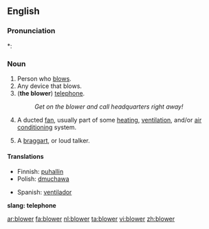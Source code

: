 ==English==

===Pronunciation===
*: {{rhymes|əʊə(r)}}

===Noun===
{{en-noun}}

# Person who [[blow]]s.
# Any device that blows.
# ('''the blower''') {{context|slang|dated|mostly|British}} [[telephone]].
#: ''Get on the blower and call headquarters right away!''
# A ducted [[fan]], usually part of some [[heating]], [[ventilation]], and/or [[air conditioning]] system.
# {{dated}} A [[braggart]], or loud talker.

====Translations====
{{trans-top|person}}
{{trans-mid}}
{{trans-bottom}}

{{trans-top|device}}
* Finnish: [[puhallin]]
* Polish: [[dmuchawa]]
{{trans-mid}}
* Spanish: [[ventilador]]
{{trans-bottom}}

'''slang: telephone'''
<!--add slang terms for "telephone" to this table, where these exist-->
{{top}}
{{mid}}
{{bottom}}

<!--move to separate page:
: [[suction blower]]:
* Spanish: aspirador.
-->

[[ar:blower]]
[[fa:blower]]
[[nl:blower]]
[[ta:blower]]
[[vi:blower]]
[[zh:blower]]